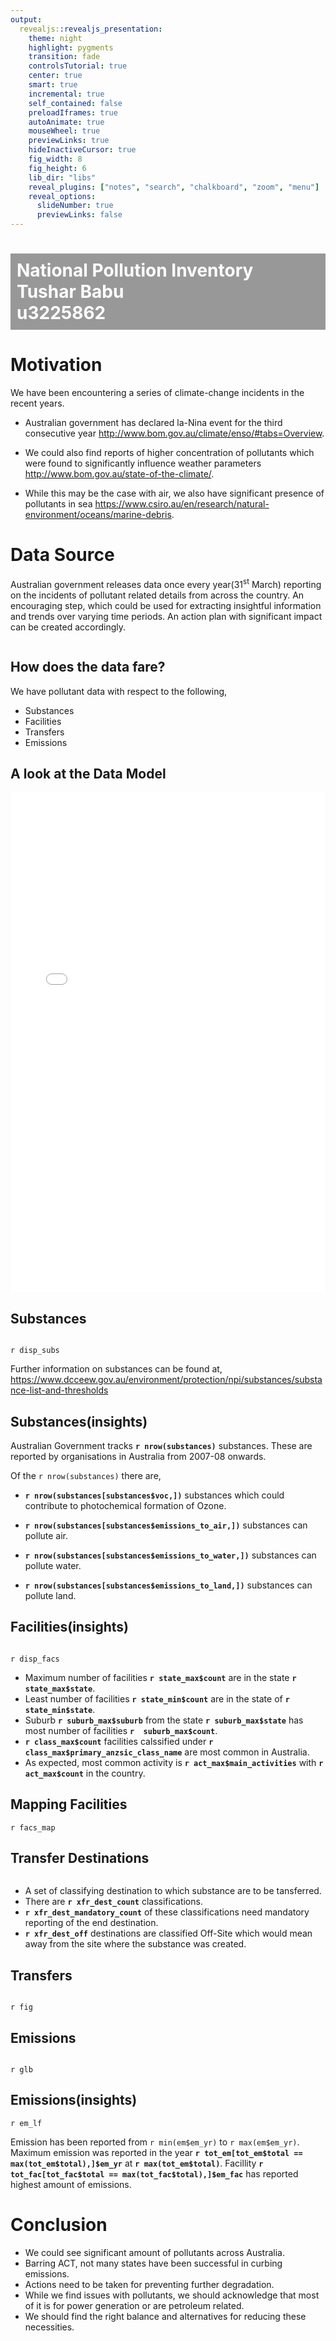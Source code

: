 ```yaml
---
output:
  revealjs::revealjs_presentation:
    theme: night
    highlight: pygments
    transition: fade
    controlsTutorial: true
    center: true
    smart: true
    incremental: true
    self_contained: false
    preloadIframes: true
    autoAnimate: true
    mouseWheel: true
    previewLinks: true
    hideInactiveCursor: true
    fig_width: 8
    fig_height: 6
    lib_dir: "libs"  
    reveal_plugins: ["notes", "search", "chalkboard", "zoom", "menu"]
    reveal_options:
      slideNumber: true
      previewLinks: false
---
```


# National Pollution Inventory<br> Tushar Babu<br> u3225862 {#sec-NPI data-background="images/pollution_bg1.jpg" style="background-color: rgba(0, 0, 0, 0.4); color: #fff; padding: 10px;"}

# Motivation {#sec-motivation style="text-align: left;"}

We have been encountering a series of climate-change incidents in the recent years.

-   Australian government has declared la-Nina event for the third consecutive year <http://www.bom.gov.au/climate/enso/#tabs=Overview>.

-   We could also find reports of higher concentration of pollutants which were found to significantly influence weather parameters <http://www.bom.gov.au/state-of-the-climate/>.

-   While this may be the case with air, we also have significant presence of pollutants in sea <https://www.csiro.au/en/research/natural-environment/oceans/marine-debris>.

# Data Source {#sec-datasource style="text-align: left;"}

Australian government releases data once every year(31^st^ March) reporting on the incidents of pollutant related details from across the country. An encouraging step, which could be used for extracting insightful information and trends over varying time periods. An action plan with significant impact can be created accordingly.

```r
```

## How does the data fare? {#dataset style="text-align:left"}

We have pollutant data with respect to the following,

-   Substances
-   Facilities
-   Transfers
-   Emissions

## A look at the Data Model {#datamodel style="text-align:left"}

```{=html}
<style>
  .p_iframe iframe {
    width:100%;
    height:800px;
}
</style>
```
::: p_iframe
<iframe frameborder="0" seamless="seamless" scrolling="no" src="images/dm_graph.svg">

</iframe>
:::

## Substances {#substances style="text-align:left"}

```r

```

`r disp_subs`

Further information on substances can be found at, <https://www.dcceew.gov.au/environment/protection/npi/substances/substance-list-and-thresholds>

## Substances(insights) {#analyse-sub style="text-align:left"}

Australian Government tracks **`r nrow(substances)`** substances. These are reported by organisations in Australia from 2007-08 onwards.

Of the `r nrow(substances)` there are,

-   **`r nrow(substances[substances$voc,])`** substances which could contribute to photochemical formation of Ozone.

-   **`r nrow(substances[substances$emissions_to_air,])`** substances can pollute air.

-   **`r nrow(substances[substances$emissions_to_water,])`** substances can pollute water.

-   **`r nrow(substances[substances$emissions_to_land,])`** substances can pollute land.

## Facilities(insights) {#facilities style="text-align:left"}

```r

```

`r disp_facs`

-   Maximum number of facilities **`r state_max$count`** are in the state **`r state_max$state`**.
-   Least number of facilities **`r state_min$count`** are in the state of **`r state_min$state`**.
-   Suburb **`r suburb_max$suburb`** from the state **`r suburb_max$state`** has most number of facilities **`r  suburb_max$count`**.
-   **`r class_max$count`** facilities calssified under **`r class_max$primary_anzsic_class_name`** are most common in Australia.
-   As expected, most common activity is **`r act_max$main_activities`** with **`r act_max$count`** in the country.

## Mapping Facilities {#map_facilities style="text-align:left"}

`r facs_map`

## Transfer Destinations {#tansfer-dest style="text-align:left"}

```r

```

-   A set of classifying destination to which substance are to be tansferred.
-   There are **`r xfr_dest_count`** classifications.
-   **`r xfr_dest_mandatory_count`** of these classifications need mandatory reporting of the end destination.
-   **`r xfr_dest_off`** destinations are classified Off-Site which would mean away from the site where the substance was created.

## Transfers {#tansfers style="text-align:left"}

```r

```

`r fig`

## Emissions {#emissions style="text-align:left"}

```r

```

`r glb`

## Emissions(insights) {#analyse-em style="text-align:left"}

`r em_lf`

Emission has been reported from `r min(em$em_yr)` to `r max(em$em_yr)`. Maximum emission was reported in the year **`r tot_em[tot_em$total == max(tot_em$total),]$em_yr`** at **`r max(tot_em$total)`**. Facillity **`r tot_fac[tot_fac$total == max(tot_fac$total),]$em_fac`** has reported highest amount of emissions.

# Conclusion {#conclude style="text-align:left"}

-   We could see significant amount of pollutants across Australia.
-   Barring ACT, not many states have been successful in curbing emissions.
-   Actions need to be taken for preventing further degradation.
-   While we find issues with pollutants, we should acknowledge that most of it is for power generation or are petroleum related.
-   We should find the right balance and alternatives for reducing these necessities.

```{=html}
<script>
  widg = document.getElementsByClassName('html-widget'); //find widgets
  for (let i = 0; i < widg.length; i++) { //loop through
    document.getElementsByClassName('leaflet')[i].style.width = '100%'; //adjust width
  }
</script>
```
